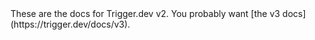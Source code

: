 <Warning>
  These are the docs for Trigger.dev v2. You probably want [the v3
  docs](https://trigger.dev/docs/v3).
</Warning>
